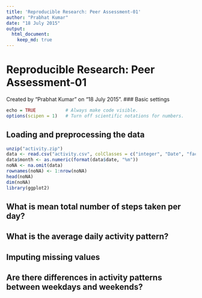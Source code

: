 ```yaml
---
title: 'Reproducible Research: Peer Assessment-01'
author: "Prabhat Kumar"
date: "18 July 2015"
output: 
  html_document:
    keep_md: true
---
```

Reproducible Research: Peer Assessment-01
=========================================
Created by "Prabhat Kumar" on "18 July 2015".
### Basic settings
```r
echo = TRUE           # Always make code visible.
options(scipen = 1)   # Turn off scientific notations for numbers.
```
## Loading and preprocessing the data
```r
unzip("activity.zip")
data <- read.csv("activity.csv", colClasses = c("integer", "Date", "factor"))
data$month <- as.numeric(format(data$date, "%m"))
noNA <- na.omit(data)
rownames(noNA) <- 1:nrow(noNA)
head(noNA)
dim(noNA)
library(ggplot2)
```

## What is mean total number of steps taken per day?



## What is the average daily activity pattern?



## Imputing missing values



## Are there differences in activity patterns between weekdays and weekends?
